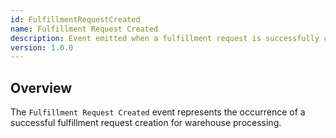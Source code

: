 ```yaml
---
id: FulfillmentRequestCreated
name: Fulfillment Request Created
description: Event emitted when a fulfillment request is successfully created.
version: 1.0.0
---
```


## Overview

The `Fulfillment Request Created` event represents the occurrence of a successful fulfillment request creation for warehouse processing.

<NodeGraph />
